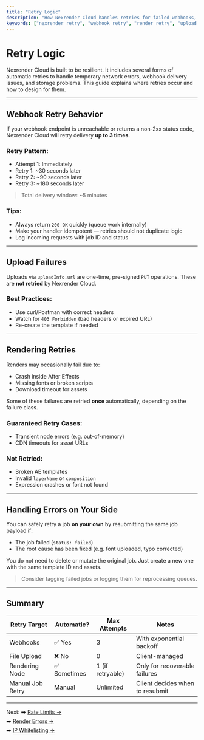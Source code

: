 ```yaml
---
title: "Retry Logic"
description: "How Nexrender Cloud handles retries for failed webhooks, uploads, and transient render errors."
keywords: ["nexrender retry", "webhook retry", "render retry", "upload retry"]
---
```


# Retry Logic

Nexrender Cloud is built to be resilient. It includes several forms of automatic retries to handle temporary network errors, webhook delivery issues, and storage problems. This guide explains where retries occur and how to design for them.

---

## Webhook Retry Behavior

If your webhook endpoint is unreachable or returns a non-2xx status code, Nexrender Cloud will retry delivery **up to 3 times**.

### Retry Pattern:

- Attempt 1: Immediately
- Retry 1: ~30 seconds later
- Retry 2: ~90 seconds later
- Retry 3: ~180 seconds later

> Total delivery window: ~5 minutes

### Tips:
- Always return `200 OK` quickly (queue work internally)
- Make your handler idempotent — retries should not duplicate logic
- Log incoming requests with job ID and status

---

## Upload Failures

Uploads via `uploadInfo.url` are one-time, pre-signed `PUT` operations. These are **not retried** by Nexrender Cloud.

### Best Practices:
- Use curl/Postman with correct headers
- Watch for `403 Forbidden` (bad headers or expired URL)
- Re-create the template if needed

---

## Rendering Retries

Renders may occasionally fail due to:
- Crash inside After Effects
- Missing fonts or broken scripts
- Download timeout for assets

Some of these failures are retried **once** automatically, depending on the failure class.

### Guaranteed Retry Cases:
- Transient node errors (e.g. out-of-memory)
- CDN timeouts for asset URLs

### Not Retried:
- Broken AE templates
- Invalid `layerName` or `composition`
- Expression crashes or font not found

---

##  Handling Errors on Your Side

You can safely retry a job **on your own** by resubmitting the same job payload if:
- The job failed (`status: failed`)
- The root cause has been fixed (e.g. font uploaded, typo corrected)

You do not need to delete or mutate the original job. Just create a new one with the same template ID and assets.

> Consider tagging failed jobs or logging them for reprocessing queues.

---

##  Summary

| Retry Target     | Automatic? | Max Attempts | Notes                             |
|------------------|-------------|--------------|-----------------------------------|
| Webhooks         | ✅ Yes      | 3            | With exponential backoff          |
| File Upload      | ❌ No       | 0            | Client-managed                    |
| Rendering Node   | ✅ Sometimes| 1 (if retryable) | Only for recoverable failures |
| Manual Job Retry | Manual     | Unlimited    | Client decides when to resubmit   |

---

Next:
➡️ [Rate Limits →](../troubleshooting/rate-limits)  
➡️ [Render Errors →](../jobs/errors)  
➡️ [IP Whitelisting →](../troubleshooting/ip-whitelist)
